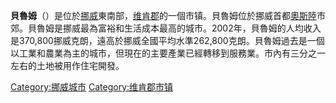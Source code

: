 {{Infobox City
|chinese_name = 貝魯姆
|official_name = {{lang|no|Bærum}}
|nickname = 
|motto = 
|image_skyline =  View of Bærum Norway.jpg
|imagesize = 
|image_caption = 
|image_flag = 
|image_seal = Bærum komm.svg
|image_map =  NO 3024 Bærum.svg
|mapsize = 
|map_caption = 貝魯姆在维肯郡的位置
|subdivision_type = [[国家|国家]]
|subdivision_name =  [[挪威|挪威]]
|subdivision_type1 = [[挪威行政區劃|郡]]
|subdivision_name1 = [[维肯郡|维肯郡]]
|subdivision_type2 = 
|subdivision_name2 = 
|leader_title = 
|leader_name = 
|leader_title1 =
|leader_name1 = 
|found_title = 
|found_date = 
|established_title = 
|established_date = 
|established_title1 = 
|established_date1 = 
|area_magnitude = 
|area_total = 192
|TotalArea_sq_mi = 
|area_land  = 
|LandArea_sq_mi = 
|area_water = 
|WaterArea_sq_mi = 
|area_water_percent = 
|area_urban = 
|UrbanArea_sq_mi =
|area_metro  = 
|MetroArea_sq_mi =
|population_as_of  = 2007年1月1日
|population_note = 
|population_total =  108,582
|population_metro  = 
|population_urban = 
|population_density = 
|population_density_mi2 = 
|timezone = [[歐洲中部時間|歐洲中部時間]]
|utc_offset = +1
|timezone_DST = [[歐洲中部夏令時間|歐洲中部夏令時間]]
|utc_offset_DST = +2
|latd = 
|latm = 
|lats = 
|latNS = 
|longd = 
|longm = 
|longs = 
|longEW = 
|elevation = 
|elevation_ft = 
|website = 
|footnotes = 
}}

'''貝魯姆'''（{{lang-no|Bærum}}）是位於[[挪威|挪威]]東南部，[[维肯郡|维肯郡]]的一個市镇。貝魯姆位於挪威首都[[奧斯陸|奧斯陸]]市郊。貝魯姆是挪威最為富裕和生活成本最高的城市。2002年，貝魯姆的人均收入是370,800挪威克朗，遠高於挪威全國平均水準262,800克朗。貝魯姆過去是一個以工業和農業為主的城市，但現在的主要產業已經轉移到服務業。市內有三分之一左右的土地被用作住宅開發。

{{欧洲歌唱大赛举办城市}}
{{维肯郡市镇列表}}
{{Norway-geo-stub}}

[[Category:挪威城市|Category:挪威城市]]
[[Category:维肯郡市镇|Category:维肯郡市镇]]